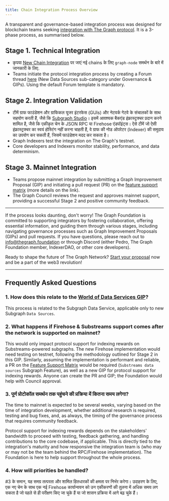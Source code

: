 ```yaml
---
title: Chain Integration Process Overview
---
```


A transparent and governance-based integration process was designed for blockchain teams seeking [integration with The Graph protocol](https://forum.thegraph.com/t/gip-0057-chain-integration-process/4468). It is a 3-phase process, as summarised below.

## Stage 1. Technical Integration

- कृपया [New Chain Integration](/new-chain-integration/) पर जाएं नई chains के लिए `graph-node` समर्थन के बारे में जानकारी के लिए.
- Teams initiate the protocol integration process by creating a Forum thread [here](https://forum.thegraph.com/c/governance-gips/new-chain-support/71) (New Data Sources sub-category under Governance & GIPs). Using the default Forum template is mandatory.

## Stage 2. Integration Validation

- टीमें ग्राफ फाउंडेशन और ग्राफिकल यूजर इंटरफेस (GUIs) और नेटवर्क गेटवे के संचालकों के साथ सहयोग करती हैं, जैसे कि [Subgraph Studio](https://thegraph.com/studio/)। इसमें आवश्यक बैकएंड इंफ्रास्ट्रक्चर प्रदान करने शामिल है, जैसे कि एकीकृत चेन के JSON RPC या Firehose एंडपॉइंट्स। ऐसे टीमें जो ऐसी इंफ्रास्ट्रक्चर का स्वयं होस्टिंग नहीं करना चाहती हैं, वे ग्राफ की नोड ऑपरेटर (Indexer) की समुदाय का उपयोग कर सकती हैं, जिसमें फाउंडेशन मदद कर सकता है।
- Graph Indexers test the integration on The Graph's testnet.
- Core developers and Indexers monitor stability, performance, and data determinism.

## Stage 3. Mainnet Integration

- Teams propose mainnet integration by submitting a Graph Improvement Proposal (GIP) and initiating a pull request (PR) on the [feature support matrix](https://github.com/graphprotocol/indexer/blob/main/docs/feature-support-matrix.md) (more details on the link).
- The Graph Council reviews the request and approves mainnet support, providing a successful Stage 2 and positive community feedback.

---

If the process looks daunting, don't worry! The Graph Foundation is committed to supporting integrators by fostering collaboration, offering essential information, and guiding them through various stages, including navigating governance processes such as Graph Improvement Proposals (GIPs) and pull requests. If you have questions, please reach out to [info@thegraph.foundation](mailto:info@thegraph.foundation) or through Discord (either Pedro, The Graph Foundation member, IndexerDAO, or other core developers).

Ready to shape the future of The Graph Network? [Start your proposal](https://github.com/graphprotocol/graph-improvement-proposals/blob/main/gips/0057-chain-integration-process.md) now and be a part of the web3 revolution!

---

## Frequently Asked Questions

### 1. How does this relate to the [World of Data Services GIP](https://forum.thegraph.com/t/gip-0042-a-world-of-data-services/3761)?

This process is related to the Subgraph Data Service, applicable only to new Subgraph `Data Sources`.

### 2. What happens if Firehose & Substreams support comes after the network is supported on mainnet?

This would only impact protocol support for indexing rewards on Substreams-powered subgraphs. The new Firehose implementation would need testing on testnet, following the methodology outlined for Stage 2 in this GIP. Similarly, assuming the implementation is performant and reliable, a PR on the [Feature Support Matrix](https://github.com/graphprotocol/indexer/blob/main/docs/feature-support-matrix.md) would be required (`Substreams data sources` Subgraph Feature), as well as a new GIP for protocol support for indexing rewards. Anyone can create the PR and GIP; the Foundation would help with Council approval.

### 3. पूर्ण प्रोटोकॉल समर्थन तक पहुंचने की प्रक्रिया में कितना समय लगेगा?

The time to mainnet is expected to be several weeks, varying based on the time of integration development, whether additional research is required, testing and bug fixes, and, as always, the timing of the governance process that requires community feedback.

Protocol support for indexing rewards depends on the stakeholders' bandwidth to proceed with testing, feedback gathering, and handling contributions to the core codebase, if applicable. This is directly tied to the integration's maturity and how responsive the integration team is (who may or may not be the team behind the RPC/Firehose implementation). The Foundation is here to help support throughout the whole process.

### 4. How will priorities be handled?

\#3 के समान, यह समग्र तत्परता और शामिल हितधारकों की क्षमता पर निर्भर करेगा। उदाहरण के लिए, एक नए चेन के साथ एक नई Firehose कार्यान्वयन को उन एकीकरणों की तुलना में अधिक समय लग सकता है जो पहले से ही परीक्षण किए जा चुके हैं या जो शासन प्रक्रिया में आगे बढ़ चुके हैं।
